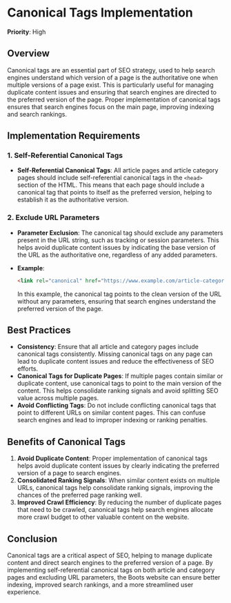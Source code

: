 
# Canonical Tags Implementation

**Priority**: High

## Overview

Canonical tags are an essential part of SEO strategy, used to help search engines understand which version of a page is the authoritative one when multiple versions of a page exist. This is particularly useful for managing duplicate content issues and ensuring that search engines are directed to the preferred version of the page. Proper implementation of canonical tags ensures that search engines focus on the main page, improving indexing and search rankings.

## Implementation Requirements

### 1. Self-Referential Canonical Tags

- **Self-Referential Canonical Tags**: All article pages and article category pages should include self-referential canonical tags in the `<head>` section of the HTML. This means that each page should include a canonical tag that points to itself as the preferred version, helping to establish it as the authoritative version.

### 2. Exclude URL Parameters

- **Parameter Exclusion**: The canonical tag should exclude any parameters present in the URL string, such as tracking or session parameters. This helps avoid duplicate content issues by indicating the base version of the URL as the authoritative one, regardless of any added parameters.

- **Example**:
  ```html
  <link rel="canonical" href="https://www.example.com/article-category/article-title" />
  ```
  In this example, the canonical tag points to the clean version of the URL without any parameters, ensuring that search engines understand the preferred version of the page.

## Best Practices

- **Consistency**: Ensure that all article and category pages include canonical tags consistently. Missing canonical tags on any page can lead to duplicate content issues and reduce the effectiveness of SEO efforts.
- **Canonical Tags for Duplicate Pages**: If multiple pages contain similar or duplicate content, use canonical tags to point to the main version of the content. This helps consolidate ranking signals and avoid splitting SEO value across multiple pages.
- **Avoid Conflicting Tags**: Do not include conflicting canonical tags that point to different URLs on similar content pages. This can confuse search engines and lead to improper indexing or ranking penalties.

## Benefits of Canonical Tags

1. **Avoid Duplicate Content**: Proper implementation of canonical tags helps avoid duplicate content issues by clearly indicating the preferred version of a page to search engines.
2. **Consolidated Ranking Signals**: When similar content exists on multiple URLs, canonical tags help consolidate ranking signals, improving the chances of the preferred page ranking well.
3. **Improved Crawl Efficiency**: By reducing the number of duplicate pages that need to be crawled, canonical tags help search engines allocate more crawl budget to other valuable content on the website.

## Conclusion

Canonical tags are a critical aspect of SEO, helping to manage duplicate content and direct search engines to the preferred version of a page. By implementing self-referential canonical tags on both article and category pages and excluding URL parameters, the Boots website can ensure better indexing, improved search rankings, and a more streamlined user experience.
